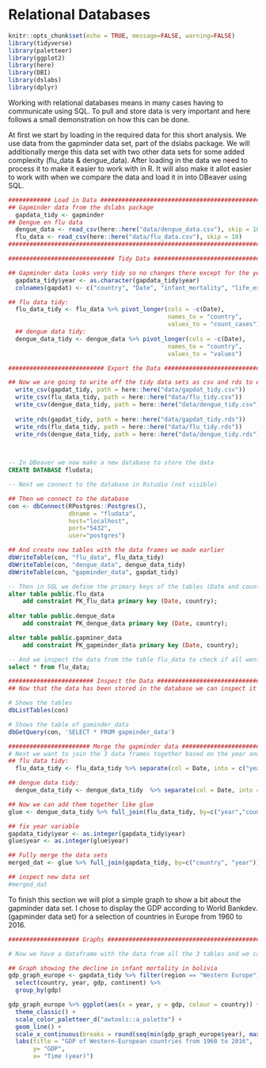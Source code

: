 # Relational Databases {-}

```r
knitr::opts_chunk$set(echo = TRUE, message=FALSE, warning=FALSE)
library(tidyverse)
library(paletteer)
library(ggplot2)
library(here)
library(DBI)
library(dslabs)
library(dplyr)
```

Working with relational databases means in many cases having to communicate using SQL. To pull and store data is very important and here follows a small demonstration on how this can be done.  


At first we start by loading in the required data for this short analysis. We use data from the gapminder data set, part of the dslabs package. We will additionally merge this data set with two other data sets for some added complexity (flu_data & dengue_data). 
After loading in the data we need to process it to make it easier to work with in R. It will also make it allot easier to work with when we compare the data and load it in into DBeaver using SQL. 

```r
############ Load in Data ##############################################
## Gapminder data from the dslabs package
  gapdata_tidy <- gapminder
## Dengue en flu data 
  dengue_data <- read_csv(here::here("data/dengue_data.csv"), skip = 10)
  flu_data <- read_csv(here::here("data/flu_data.csv"), skip = 10)
########################################################################
```


```r
############################## Tidy Data ################################

## Gapminder data looks very tidy so no changes there except for the year column, that needs to become Date
  gapdata_tidy$year <- as.character(gapdata_tidy$year)
  colnames(gapdat) <- c("country", "Date", "infant_mortality", "life_expectancy", "fertility", "population", "gdp", "continent", "region")

## flu data tidy:
  flu_data_tidy <- flu_data %>% pivot_longer(cols = -c(Date),
                                             names_to = "country",
                                             values_to = "count_cases") 
  ## dengue data tidy:
  dengue_data_tidy <- dengue_data %>% pivot_longer(cols = -c(Date),
                                             names_to = "country",
                                             values_to = "values") 

```

```r
########################### Export the Data ############################

## Now we are going to write off the tidy data sets as csv and rds to export them later into the database
  write_csv(gapdat_tidy, path = here::here("data/gapdat_tidy.csv"))
  write_csv(flu_data_tidy, path = here::here("data/flu_tidy.csv"))
  write_csv(dengue_data_tidy, path = here::here("data/dengue_tidy.csv"))
  
  write_rds(gapdat_tidy, path = here::here("data/gapdat_tidy.rds"))
  write_rds(flu_data_tidy, path = here::here("data/flu_tidy.rds"))
  write_rds(dengue_data_tidy, path = here::here("data/dengue_tidy.rds"))

  
```

```sql
-- In DBeaver we now make a new database to store the data
CREATE DATABASE fludata;

-- Next we connect to the database in Rstudio (not visible)

```

```r
## Then we connect to the database
con <- dbConnect(RPostgres::Postgres(), 
                 dbname = "fludata", 
                 host="localhost", 
                 port="5432", 
                 user="postgres") 

## And create new tables with the data frames we made earlier
dbWriteTable(con, "flu_data", flu_data_tidy)
dbWriteTable(con, "dengue_data", dengue_data_tidy)
dbWriteTable(con, "gapminder_data", gapdat_tidy)

```

```sql
-- Then in SQL we define the primary keys of the tables (Date and country)
alter table public.flu_data 
	add constraint PK_flu_data primary key (Date, country);
	
alter table public.dengue_data 
	add constraint PK_dengue_data primary key (Date, country);

alter table public.gapminer_data 
	add constraint PK_gapminder_data primary key (Date, country);

-- And we inspect the data from the table flu_data to check if all went well
select * from flu_data;

```

```r
######################## Inspect the Data ######################################
## Now that the data has been stored in the database we can inspect it in R using the connection made

# Shows the tables
dbListTables(con)

# Shows the table of gaminder_data
dbGetQuery(con, 'SELECT * FROM gapminder_data')
```

```r
####################### Merge the gapminder data ##############################
# Next we want to join the 3 data frames together based on the year and country columns
## flu data tidy:
  flu_data_tidy <- flu_data_tidy %>% separate(col = Date, into = c("year", "Month", "Day"), sep = "-", remove = FALSE)

## dengue data tidy:
  dengue_data_tidy <- dengue_data_tidy  %>% separate(col = Date, into = c("year", "Month", "Day"), sep ="-", remove = FALSE)

## Now we can add them together like glue
glue <- dengue_data_tidy %>% full_join(flu_data_tidy, by=c("year","country", "Day", "Month", "Date"))

## fix year variable
gapdata_tidy$year <- as.integer(gapdata_tidy$year)
glue$year <- as.integer(glue$year)

## Fully merge the data sets
merged_dat <- glue %>% full_join(gapdata_tidy, by=c("country", "year"))

## inspect new data set
#merged_dat

```

To finish this section we will plot a simple graph to show a bit about the gapminder data set. I chose to display the GDP according to World Bankdev. (gapminder data set) for a selection of countries in Europe from 1960 to 2016.

```r
#################### Graphs #####################################################

# Now we have a dataframe with the data from all the 3 tables and we can make some exploratory graphs with it, I opted for a simple graph to compare the countries GDP's

## Graph showing the decline in infant mortality in bolivia
gdp_graph_europe <- gapdata_tidy %>% filter(region == "Western Europe") %>% 
  select(country, year, gdp, continent) %>%
  group_by(gdp) 

gdp_graph_europe %>% ggplot(aes(x = year, y = gdp, colour = country)) +
  theme_classic() +
  scale_color_paletteer_d("awtools::a_palette") +
  geom_line() +
  scale_x_continuous(breaks = round(seq(min(gdp_graph_europe$year), max(gdp_graph_europe$year), by = 10),1)) + 
  labs(title = "GDP of Western-European countries from 1960 to 2016",
       y= "GDP",
       x= "Time (year)")

```
